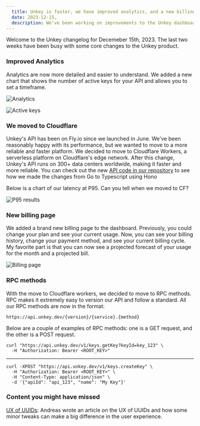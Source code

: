 ```yaml
---
  title: Unkey is faster, we have improved analytics, and a new billing page
  date: 2023-12-15,
  description: We've been working on improvements to the Unkey dashboard. We also moved the Unkey API to Cloudlfare workers.
---
```


Welcome to the Unkey changelog for Decemeber 15th, 2023. The last two weeks have been busy with some core changes to the Unkey product.

### Improved Analytics 

Analytics are now more detailed and easier to understand. We added a new chart that shows the number of active keys for your API and allows you to set a timeframe. 


![Analytics](/images/changelog/2023-12-15/verifications.png)

![Active keys](/images/changelog/2023-12-15/active-keys.png)


### We moved to Cloudflare

Unkey's API has been on Fly.io since we launched in June. We've been reasonably happy with its performance, but we wanted to move to a more reliable and faster platform. We decided to move to Cloudflare Workers, a serverless platform on Cloudflare's edge network. After this change, Unkey's API runs on 300+ data centers worldwide, making it faster and more reliable. You can check out the new [API code in our repository](https://github.com/unkeyed/unkey/tree/main/apps/api) to see how we made the changes from Go to Typescript using Hono


Below is a chart of our latency at P95. Can you tell when we moved to CF?

![P95 results](/images/changelog/2023-12-15/speed.png)


### New billing page

We added a brand new billing page to the dashboard. Previously, you could change your plan and see your current usage. Now, you can see your billing history, change your payment method, and see your current billing cycle. My favorite part is that you can now see a projected forecast of your usage for the month and a projected bill.

![Billing page](/images/changelog/2023-12-15/billing.png)


### RPC methods

With the move to Cloudflare workers, we decided to move to RPC methods. RPC makes it extremely easy to version our API and follow a standard. All our RPC methods are now in the format: 

```
https://api.unkey.dev/{version}/{service}.{method}
```

Below are a couple of examples of RPC methods: one is a GET request, and the other is a POST request. 

```
curl "https://api.unkey.dev/v1/keys.getKey?keyId=key_123" \
  -H "Authorization: Bearer <ROOT_KEY>"
```
----------------
```
curl -XPOST "https://api.unkey.dev/v1/keys.createKey" \
  -H "Authorization: Bearer <ROOT_KEY>" \
  -H "Content-Type: application/json" \
  -d '{"apiId": "api_123", "name": "My Key"}'
```

### Content you might have missed

[UX of UUIDs](https://unkey.dev/blog/uuid-ux): Andreas wrote an article on the UX of UUIDs and how some minor tweaks can make a big difference in the user experience.